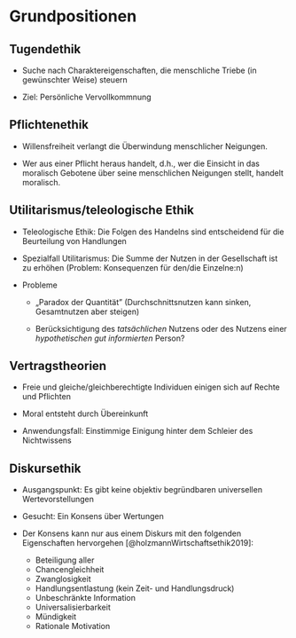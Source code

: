 # Grundpositionen

## Tugendethik

-   Suche nach Charaktereigenschaften, die menschliche Triebe (in gewünschter Weise) steuern

-   Ziel: Persönliche Vervollkommnung

## Pflichtenethik

-   Willensfreiheit verlangt die Überwindung menschlicher Neigungen.

-   Wer aus einer Pflicht heraus handelt, d.h., wer die Einsicht in das moralisch Gebotene über seine menschlichen Neigungen stellt, handelt moralisch.

## Utilitarismus/teleologische Ethik

-   Teleologische Ethik: Die Folgen des Handelns sind entscheidend für die Beurteilung von Handlungen

-   Spezialfall Utilitarismus: Die Summe der Nutzen in der Gesellschaft ist zu erhöhen (Problem: Konsequenzen für den/die Einzelne:n)

-   Probleme

    -   „Paradox der Quantität" (Durchschnittsnutzen kann sinken, Gesamtnutzen aber steigen)


    -   Berücksichtigung des *tatsächlichen* Nutzens oder des Nutzens einer *hypothetischen gut informierten* Person?

## Vertragstheorien

-   Freie und gleiche/gleichberechtigte Individuen einigen sich auf Rechte und Pflichten

-   Moral entsteht durch Übereinkunft

-   Anwendungsfall: Einstimmige Einigung hinter dem Schleier des Nichtwissens

## Diskursethik

-   Ausgangspunkt: Es gibt keine objektiv begründbaren universellen Wertevorstellungen

-   Gesucht: Ein Konsens über Wertungen

-   Der Konsens kann nur aus einem Diskurs mit den folgenden Eigenschaften hervorgehen [@holzmannWirtschaftsethik2019]:

    -   Beteiligung aller
    -   Chancengleichheit
    -   Zwanglosigkeit
    -   Handlungsentlastung (kein Zeit- und Handlungsdruck)
    -   Unbeschränkte Information
    -   Universalisierbarkeit
    -   Mündigkeit
    -   Rationale Motivation

